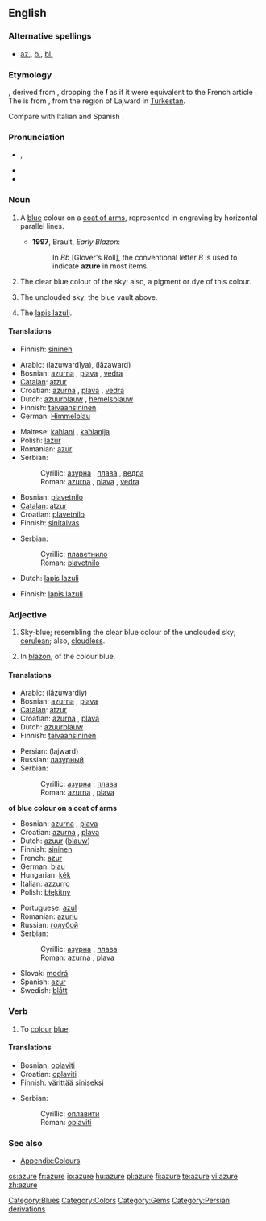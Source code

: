 {{wikipedia}}
==English==

===Alternative spellings===
* {{qualifier|in [[heraldic]] contexts}} [[az.]], [[b.]], [[bl.]]

===Etymology===
{{etyl|fro}} {{term|azur|lang=fro}}, derived from {{etyl|ar}} {{term|لازورد|لازوَرْد|tr=lāzaward|sc=Arab|lapis lazuli}}, dropping the '''''l''''' as if it were equivalent to the French article {{term|l'|lang=fr}}. The {{etyl|ar}} is from {{etyl|fa}} {{term|لاجورد|tr=lajward|sc=fa-Arab||azure}}, from the region of Lajward in [[w:Turkestan|Turkestan]].

Compare with Italian {{term|azzurro|lang=it}} and Spanish {{term|azul|lang=es}}.

===Pronunciation===
* {{IPA|/ˈæʒə/}}, {{SAMPA|/"{Z@/}}
* {{IPA|/ˈæʒɚ/}}
* {{audio|en-us-azure.ogg|Audio (US)}}

===Noun===
{{en-noun|-}}

# {{tincture}} A [[blue]] colour on a [[coat of arms]], represented in engraving by horizontal parallel lines.
#* '''1997''', Brault, ''Early Blazon'':
#*: In ''Bb'' [Glover's Roll], the conventional letter ''B'' is used to indicate '''azure''' in most items.
# The clear blue colour of the sky; also, a pigment or dye of this colour.
#:{{colour panel|azure|007FFF}}
# {{poetic}} The unclouded sky; the blue vault above.
# The [[lapis lazuli]].

====Translations====
{{trans-top|blue colour on a coat of arms}}
* Finnish: [[sininen]]
{{trans-mid}}
{{trans-bottom}}

{{trans-top|colour of the sky}}
* Arabic: {{Arab|[[لازوردية]]}} (lazuwardīya), {{Arab|[[لازورد]]}} (lāzaward)
* Bosnian: [[azurna#Croatian|azurna]] {{f}}, [[plava#Bosnian|plava]] {{f}}, [[vedra#Bosnian|vedra]] {{f}}
* [[Catalan]]: [[atzur]]
* Croatian: [[azurna#Croatian|azurna]] {{f}}, [[plava#Croatian|plava]] {{f}}, [[vedra#Croatian|vedra]] {{f}}
* Dutch: [[azuurblauw]] {{n}}, [[hemelsblauw]] {{n}}
* Finnish: [[taivaansininen]]
* German: [[Himmelblau]] {{n}}
{{trans-mid}}
* Maltese: [[kaħlani]] {{m}}, [[kaħlanija]] {{f}}
* Polish: [[lazur]] {{m}}
* Romanian: [[azur]]
* Serbian:
*: Cyrillic: [[азурна#Serbian|азурна]] {{f}}, [[плава#Serbian|плава]] {{f}}, [[ведра#Serbian|ведра]] {{f}}
*: Roman: [[azurna#Serbian|azurna]] {{f}}, [[plava#Serbian|plava]] {{f}}, [[vedra#Serbian|vedra]] {{f}}
{{trans-bottom}}

{{trans-top|the blue sky}}
* Bosnian: [[plavetnilo#Bosnian|plavetnilo]] {{n}}
* [[Catalan]]: [[atzur]]
* Croatian: [[plavetnilo#Croatian|plavetnilo]] {{n}}
* Finnish: [[sinitaivas]]
{{trans-mid}}
* Serbian:
*: Cyrillic: [[плаветнило#Serbian|плаветнило]] {{n}}
*: Roman: [[plavetnilo#Serbian|plavetnilo]] {{n}}
{{trans-bottom}}

{{trans-top|gem}}
* Dutch: [[lapis lazuli]] {{m}}
{{trans-mid}}
* Finnish: [[lapis lazuli]]
{{trans-bottom}}

===Adjective===
{{en-adj|-}}

# {{colour}} Sky-blue; resembling the clear blue colour of the unclouded sky; [[cerulean]]; also, [[cloudless]].
# {{tincture}} In [[blazon]], of the colour blue.

====Translations====
{{trans-top|sky-blue coloured}}
* Arabic: {{Arab|[[لازوردي]]}} (lāzuwardiy)
* Bosnian: [[azurna#Bosnian|azurna]] {{f}}, [[plava#Bosnian|plava]] {{f}}
* [[Catalan]]: [[atzur]]
* Croatian: [[azurna#Croatian|azurna]] {{f}}, [[plava#Croatian|plava]] {{f}}
* Dutch: [[azuurblauw]]
* Finnish: [[taivaansininen]]
{{trans-mid}}
* Persian: {{fa-Arab|[[لاجورد]]}} (lajward)
* Russian: [[лазурный]]
* Serbian:
*: Cyrillic: [[азурна#Serbian|азурна]] {{f}}, [[плава#Serbian|плава]] {{f}}
*: Roman: [[azurna#Serbian|azurna]] {{f}}, [[plava#Serbian|plava]] {{f}}
{{trans-bottom}}

{{heraldry}} '''of blue colour on a coat of arms'''
{{top}}
* Bosnian: [[azurna#Bosnian|azurna]] {{f}}, [[plava#Bosnian|plava]] {{f}}
* Croatian: [[azurna#Croatian|azurna]] {{f}}, [[plava#Croatian|plava]] {{f}}
* Dutch: [[azuur]] ([[blauw]])
* Finnish: [[sininen]]
* French: [[azur]]
* German: [[blau]]
* Hungarian: [[kék]]
* Italian: [[azzurro]]
* Polish: [[błękitny]]
{{mid}}
* Portuguese: [[azul]]
* Romanian: [[azuriu]]
* Russian: [[голубой]]
* Serbian:
*: Cyrillic: [[азурна#Serbian|азурна]] {{f}}, [[плава#Serbian|плава]] {{f}}
*: Roman: [[azurna#Serbian|azurna]] {{f}}, [[plava#Serbian|plava]] {{f}}
* Slovak: [[modrá]]
* Spanish: [[azur]]
* Swedish: [[blått]]
{{bottom}}

===Verb===
{{en-verb|azur|ing}}

# {{transitive}} To [[colour]] [[blue]].

====Translations====
{{trans-top|to colour}}
* Bosnian: [[oplaviti#Bosnian|oplaviti]]
* Croatian: [[oplaviti#Croatian|oplaviti]]
* Finnish: [[värittää]] [[sininen|siniseksi]]
{{trans-mid}}
* Serbian:
*: Cyrillic: [[оплавити#Serbian|оплавити]]
*: Roman: [[oplaviti#Serbian|oplaviti]]
{{trans-bottom}}

===See also===
* [[Appendix:Colours]]

[[Category:Blues]]
[[Category:Colors]]
[[Category:Gems]]
[[Category:Persian derivations]]

[[cs:azure]]
[[fr:azure]]
[[io:azure]]
[[hu:azure]]
[[pl:azure]]
[[fi:azure]]
[[te:azure]]
[[vi:azure]]
[[zh:azure]]